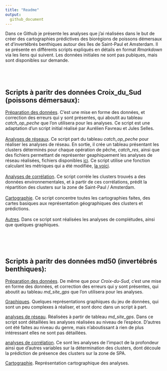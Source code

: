 ```yaml
---
title: "Readme"
output:
  github_document
---
```


Dans ce Github je présente les analyses que j'ai réalisées dans le but de créer des cartographies prédictives des biorégions de poissons démersaux et d'invertébrés benthiques autour des îles de Saint-Paul et Amsterdam.
Il se présente en différents scripts expliqués en détails en format *Rmarkdown* via les liens qui suivent. Les données initiales ne sont pas pubiques, mais sont disponibles sur demande.  
<br/>
<br/>
<br/>

## Scripts à paritr des données Croix_du_Sud (poissons démersaux):

[Préparation des données](https://github.com/ArionRufus/bioregions_benthiques_SPA/blob/master/cds/data_prep_rmark.md). C'est une mise en forme des données, et correction des erreurs qui y sont présentes, qui aboutit au tableau *catch_op_peche* que l'on utilisera pour les analyses. Ce script est une adaptation d'un script initial réalisé par Aurélien Favreau et Jules Selles.  
<br/>
[Analyses de réseaux](https://github.com/ArionRufus/bioregions_benthiques_SPA/blob/master/cds/reseaux_rmark.md). Ce script part du tableau  *catch_op_peche* pour réaliser les analyses de réseau. En sortie, il crée un tableau présentant les clusters déterminés pour chaque opération de pêche, *catch_res*, ainsi que des fichiers permettant de représenter geaphiquement les analyses de réseau réalisées, fichiers disponibles [ici](https://github.com/ArionRufus/bioregions_benthiques_SPA/blob/master/cds/fichiers_Gephi).  Ce script utilise une fonction calculant les métriques qui a été modifiée, [la voici](https://github.com/ArionRufus/bioregions_benthiques_SPA/blob/master/cds/metrique_reseaux).  
<br/>
[Analyses de corrélation](https://github.com/ArionRufus/bioregions_benthiques_SPA/blob/master/cds/correl_rmark.md). Ce script corrèle les clusters trouvés a des données environnementales, et à partir de ces corrélations, prédit la répartition des clusters sur la zone de Saint-Paul / Amsterdam.  
<br/>
[Cartographie](https://github.com/ArionRufus/bioregions_benthiques_SPA/blob/master/cds/rpz_rmark.md). Ce script concentre toutes les cartographies faites, des cartes basiques aux représentation géographiques des clusters et prédictions.  
<br/>
[Autres](https://github.com/ArionRufus/bioregions_benthiques_SPA/blob/master/cds/graph_rmark.md). Dans ce script sont réalisées les analyses de complétudes, ainsi que quelques graphiques.  


<br/>
<br/>
<br/>

## Scripts à paritr des données md50 (invertébrés benthiques):

[Préparation des données](https://github.com/ArionRufus/bioregions_benthiques_SPA/blob/master/md50/prep_data_md50.md). De même que pour *Croix-du-Sud*, c'est une mise en forme des données, et correction des erreurs qui y sont présentes, qui aboutit au tableau *md_site_gps* que l'on utilisera pour les analyses.  

[Graphiques](https://github.com/ArionRufus/bioregions_benthiques_SPA/blob/master/md50/graphiques_md50.md). Quelques représentations graphiques du jeu de données, qui sont un peu complexes à réaliser, et sont donc dans un script à part.  

[analyses de réseau](https://github.com/ArionRufus/bioregions_benthiques_SPA/blob/master/md50/reseaux.md). Réalisées à partir de tableau 
*md_site_gps*. Dans ce script sont détaillées les analyses réalisées au niveau de l'espèce. D'autres ont été faites au niveau du 
genre, mais n'aboutissant à rien de plus intéressant elles ne sont pas détaillées.  

[analyses de corrélation](https://github.com/ArionRufus/bioregions_benthiques_SPA/blob/master/md50/correl_md50.md). Ce sont les analyses de l'impact de la profondeur ainsi que d'autres variables sur la détermination des clusters, dont découle la prédiction de présence des clusters sur la zone de SPA.  

[Cartographie](https://github.com/ArionRufus/bioregions_benthiques_SPA/blob/master/md50/carto_md50.md). Représentation cartographique des analyses. 



